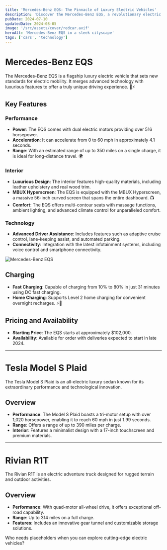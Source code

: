 ```yaml
---
title: 'Mercedes-Benz EQS: The Pinnacle of Luxury Electric Vehicles'
description: 'Discover the Mercedes-Benz EQS, a revolutionary electric luxury sedan that combines cutting-edge technology with unparalleled comfort.'
pubDate: 2024-07-10
updatedDate: 2024-08-05
image: '/src/assets/cover/redcar.avif'
heroAlt: 'Mercedes-Benz EQS in a sleek cityscape'
tags: ['cars', 'technology']
---
```


# Mercedes-Benz EQS

The Mercedes-Benz EQS is a flagship luxury electric vehicle that sets new standards for electric mobility. It merges advanced technology with luxurious features to offer a truly unique driving experience. 🚗⚡

## Key Features

### Performance

- **Power**: The EQS comes with dual electric motors providing over 516 horsepower.
- **Acceleration**: It can accelerate from 0 to 60 mph in approximately 4.1 seconds.
- **Range**: With an estimated range of up to 350 miles on a single charge, it is ideal for long-distance travel. 🌍

### Interior

- **Luxurious Design**: The interior features high-quality materials, including leather upholstery and real wood trim.
- **MBUX Hyperscreen**: The EQS is equipped with the MBUX Hyperscreen, a massive 56-inch curved screen that spans the entire dashboard. 📺
- **Comfort**: The EQS offers multi-contour seats with massage functions, ambient lighting, and advanced climate control for unparalleled comfort.

### Technology

- **Advanced Driver Assistance**: Includes features such as adaptive cruise control, lane-keeping assist, and automated parking.
- **Connectivity**: Integration with the latest infotainment systems, including voice control and smartphone connectivity.

![Mercedes-Benz EQS](/src/assets/cover/redcar.avif)

## Charging

- **Fast Charging**: Capable of charging from 10% to 80% in just 31 minutes using DC fast charging.
- **Home Charging**: Supports Level 2 home charging for convenient overnight recharges. ⚡🔋

## Pricing and Availability

- **Starting Price**: The EQS starts at approximately $102,000.
- **Availability**: Available for order with deliveries expected to start in late 2024.

---

# Tesla Model S Plaid

The Tesla Model S Plaid is an all-electric luxury sedan known for its extraordinary performance and technological innovation.

## Overview

- **Performance**: The Model S Plaid boasts a tri-motor setup with over 1,020 horsepower, enabling it to reach 60 mph in just 1.99 seconds.
- **Range**: Offers a range of up to 390 miles per charge.
- **Interior**: Features a minimalist design with a 17-inch touchscreen and premium materials.

---

# Rivian R1T

The Rivian R1T is an electric adventure truck designed for rugged terrain and outdoor activities.

## Overview

- **Performance**: With quad-motor all-wheel drive, it offers exceptional off-road capability.
- **Range**: Up to 314 miles on a full charge.
- **Features**: Includes an innovative gear tunnel and customizable storage solutions.

Who needs placeholders when you can explore cutting-edge electric vehicles?

